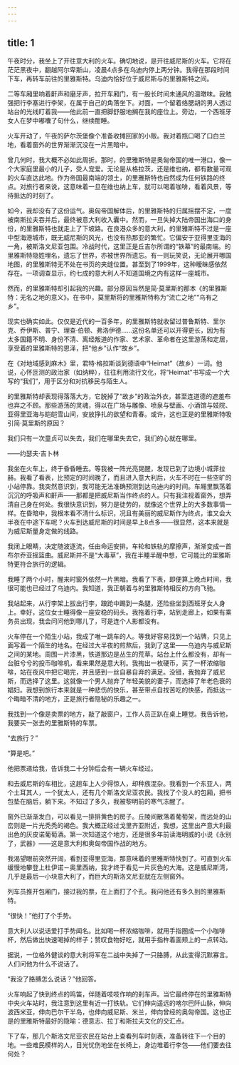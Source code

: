 ```yaml
---
---
---
```

title: 1
---




午夜时分，我坐上了开往意大利的火车。确切地说，是开往威尼斯的火车。它将在茫茫黑夜中，翻越阿尔卑斯山，凌晨4点多在乌迪内停上两分钟。我得在那段时间下车，再转车前往的里雅斯特。乌迪内恰好位于威尼斯与的里雅斯特之间。

二等车厢里响着鼾声和磨牙声，拉开车厢门，有一股长时间未通风的温暾味。我勉强把行李塞进行李架，在属于自己的角落坐下。对面，一个留着络腮胡的男人透过站台的光线盯着我——他此前一直把脚舒服地搁在我的座位上。旁边，一个西班牙女人在梦中嘟囔了句什么，继续酣睡。

火车开动了，午夜的萨尔茨堡像个准备收摊回家的小贩。我对着瓶口喝了口白兰地，看着窗外的世界渐渐沉没在一片黑暗中。

曾几何时，我大概不必如此周折。那时，的里雅斯特是奥匈帝国的唯一港口，像一个大家庭里最小的儿子，受人宠爱。无论是从格拉茨，还是维也纳，都有数量可观的火车直达此地。作为帝国最南端的领土，的里雅斯特也自然成为任何铁路的终点。对旅行者来说，这意味着一旦在维也纳上车，就可以喝着咖啡，看着风景，等待抵达的时刻了。

如今，我却没有了这份运气。奥匈帝国解体后，的里雅斯特的归属摇摆不定，一度被南斯拉夫吞并后，最终被意大利收入囊中。然而，一旦失掉大陆帝国出海口的身份，的里雅斯特也就走上了下坡路。在良港众多的意大利，的里雅斯特不过是一座中型海港城市，既无威尼斯的风光，也没有热那亚的繁忙。它偏安于亚得里亚海的一角，被斯洛文尼亚包围。冷战时代，这里正是丘吉尔所谓的“铁幕”的最南端。的里雅斯特隐姓埋名，遗忘了世界，亦被世界所遗忘。有一则玩笑说，无论展开哪国地图，的里雅斯特无不处在书页的夹缝位置。甚至到了1999年，这种暧昧感依然存在。一项调查显示，约七成的意大利人不知道国境之内有这样一座城市。

然而，的里雅斯特却引起我的兴趣。部分原因当然是简·莫里斯的那本《的里雅斯特：无名之地的意义》。在书中，莫里斯将的里雅斯特称为“流亡之地”“乌有之乡”。

现实也确实如此。仅仅是近代的一百多年，的里雅斯特就收留过普鲁斯特、里尔克、乔伊斯、普宁、理查·伯顿、弗洛伊德……这份名单还可以开得更长，因为有太多国籍不明、身份不清、离经叛道的作家、艺术家、革命者在这里游荡和定居，享受着的里雅斯特的恩泽，把“他乡”认作“故乡”。

在《对地域感到麻木》里，君特·格拉斯谈到德语中“Heimat”（故乡）一词。他说，心怀叵测的政治家（如纳粹），往往利用流行文化，将“Heimat”书写成一个大写的“我们”，用于区分和对抗移民与陌生人。

的里雅斯特却表现得落落大方，它脱掉了“故乡”的政治外衣，甚至连道德的遮羞布也弃之不顾。那些游荡的灵魂，得以在广场与雕像、喷泉与壁画、小酒馆与妓院、亚得里亚海与皑皑雪山间，安放挣扎的欲望和青春。或许，这也正是的里雅斯特吸引简·莫里斯的原因？

我们只有一次童贞可以失去，我们在哪里失去它，我们的心就在哪里。

——约瑟夫·吉卜林

我坐在火车上，终于昏昏睡去。等我被一阵光亮晃醒，发现已到了边境小城菲拉赫。我看了看表，比预定的时间晚了，而且进入意大利后，火车不时在一些空旷的小站停靠。我突然意识到，我可能无法准确预测到达乌迪内的时间。车厢里飘荡着沉沉的呼吸声和鼾声——那都是把威尼斯当作终点的人。只有我注视着窗外，想弄清自己身在何处。我很快意识到，努力是徒劳的，就像这个世界上的大多数事情一样。在昏暗中，我根本看不清什么标识，况且有美丽的威尼斯作为终点，谁又会大半夜在中途下车呢？火车到达威尼斯的时间是早上8点多——很显然，这本来就是为威尼斯量身定做的线路。

我闭上眼睛，决定随波逐流，任由命运安排。车轮和铁轨的摩擦声，渐渐变成一首布尔乔亚摇篮曲。威尼斯并不是“大毒草”，我在半睡半醒中想，它可能比的里雅斯特更符合旅行的逻辑。

我睡了两个小时，醒来时窗外依然一片黑暗。我看了下表，即便算上晚点时间，我很可能也已经过了乌迪内。我知道，我正朝着与的里雅斯特相反的方向飞驰。

我站起来，从行李架上拔出行李，踉跄中踢到一条腿，还险些坐到西班牙女人身上。幸好，这位女士睡得像一座安稳的码头。我拖着行李，站到走廊上，如果有乘务员出现，我会问问他到哪儿了，可是连个人影都没有。

火车停在一个陌生小站，我成了唯一跳车的人。等我好容易找到一个站牌，只见上面写着一个陌生的地名。在经过大半夜的煎熬后，我到了这里——乌迪内与威尼斯之间的某地。周围一片漆黑，铁道那边是丛生的荒草。站台上什么都没有，却有一台脏兮兮的投币咖啡机，看来果然是意大利。我掏出一枚硬币，买了一杯浓缩咖啡，站在夜风中把它喝完，并且感到一丝自暴自弃的满足。没错，我抛弃了威尼斯，而选择了这里。这就像一个男人抛弃了年轻美貌的妻子，而选择了年老色衰的娼妇。我想到旅行本来就是一种悲伤的快乐，甚至带点自找苦吃的快感，而抵达一个晦暗不清的地方，正是旅行者隐秘的乐趣之一。

我找到一个像是卖票的地方，敲了敲窗户，工作人员正趴在桌上睡觉。我告诉他，我要买一张去的里雅斯特的车票。

“去旅行？”

“算是吧。”

他把票递给我，告诉我二十分钟后会有一辆火车经过。

和去威尼斯的车相比，这趟车上人少得惊人，却种族混杂。我看到一个东亚人，两个土耳其人，一个犹太人，还有几个斯洛文尼亚农民。我找了个没人的包厢，把书包垫在脑后，躺下来。不知过了多久，我被黎明前的寒气冻醒了。

窗外已渐渐发白，可以看见一排排黄色的房子。丘陵间散落着葡萄架，而远处的山峦则是一片光秃秃的褐色。我大概正经过戈里齐亚附近，我想，这里出产意大利最出色的灰皮诺葡萄酒。第一次知道这个地方，还是很多年前读海明威的小说《永别了，武器》——这是意大利和奥匈帝国作战的地方。

我渴望眼前突然开阔，看到亚得里亚海，那意味着的里雅斯特快到了。可直到火车缓慢地攀登上杜伊诺－奥里西纳，我才终于看见一片灰色的大海。这是威尼斯湾，几乎是最后一小块意大利了，而巨大的斯洛文尼亚就在左侧窗外。

列车员推开包厢门，接过我的票，在上面打了个孔。我问他还有多久到的里雅斯特。

“很快！”他打了个手势。

意大利人以说话爱打手势闻名。比如喝一杯浓缩咖啡，就用手指圈成一个小咖啡杯，然后做出快速喝掉的样子；赞叹食物好吃，就用手指杵着面颊上的一点转动。

据说，一位格外健谈的意大利将军在二战中失掉了一只胳膊，从此变得沉默寡言。人们问他为什么不说话了。

“我没了胳膊怎么说话？”他回答。

火车响起了快到终点的鸣笛，伴随着吱吱作响的刹车声。当它最终停在的里雅斯特中央火车站时，我注意到这里有近一打铁轨。它们伸向遥远的喀尔巴阡山脉，伸向波西米亚，伸向巴尔干半岛，也伸向威尼斯、米兰，伸向曾经的奥匈帝国。这也正是的里雅斯特最好的隐喻：德意志、拉丁和斯拉夫文化的交汇点。

下了车，那几个斯洛文尼亚农民在站台上查看列车时刻表，准备转往下一个目的地。一些难民模样的人，目光忧伤地坐在长椅上，身边堆着行李包——他们要去往何处？